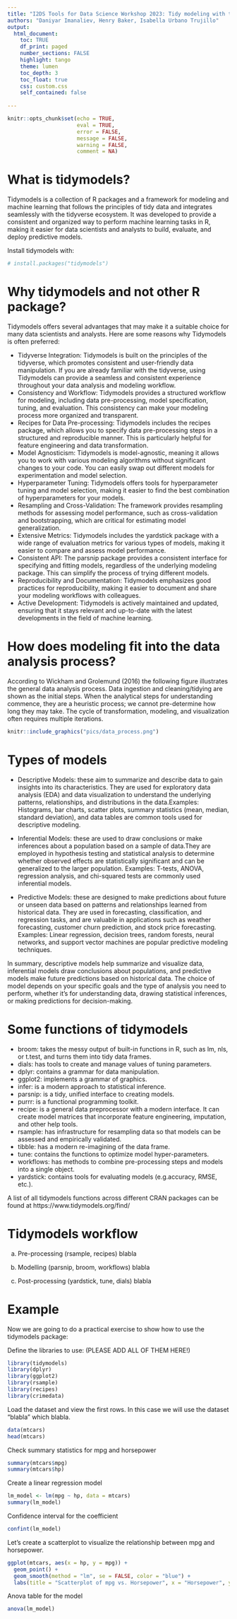 ```yaml
---
title: "I2DS Tools for Data Science Workshop 2023: Tidy modeling with tidymodels in R"
authors: "Daniyar Imanaliev, Henry Baker, Isabella Urbano Trujillo"
output: 
  html_document:
    toc: TRUE
    df_print: paged
    number_sections: FALSE
    highlight: tango
    theme: lumen
    toc_depth: 3
    toc_float: true
    css: custom.css 
    self_contained: false
    
---
```


```r
knitr::opts_chunk$set(echo = TRUE,
                      eval = TRUE,
                      error = FALSE,
                      message = FALSE,
                      warning = FALSE,
                      comment = NA)
```

# What is tidymodels?

Tidymodels is a collection of R packages and a framework for modeling and machine learning that follows the principles of tidy data and integrates seamlessly with the tidyverse ecosystem. It was developed to provide a consistent and organized way to perform machine learning tasks in R, making it easier for data scientists and analysts to build, evaluate, and deploy predictive models.

Install tidymodels with:
```r
# install.packages("tidymodels")
```

# Why tidymodels and not other R package?

Tidymodels offers several advantages that may make it a suitable choice for many data scientists and analysts. Here are some reasons why Tidymodels is often preferred:

* Tidyverse Integration: Tidymodels is built on the principles of the tidyverse, which promotes consistent and user-friendly data manipulation. If you are already familiar with the tidyverse, using Tidymodels can provide a seamless and consistent experience throughout your data analysis and modeling workflow.
* Consistency and Workflow: Tidymodels provides a structured workflow for modeling, including data pre-processing, model specification, tuning, and evaluation. This consistency can make your modeling process more organized and transparent.
* Recipes for Data Pre-processing: Tidymodels includes the recipes package, which allows you to specify data pre-processing steps in a structured and reproducible manner. This is particularly helpful for feature engineering and data transformation.
* Model Agnosticism: Tidymodels is model-agnostic, meaning it allows you to work with various modeling algorithms without significant changes to your code. You can easily swap out different models for experimentation and model selection.
* Hyperparameter Tuning: Tidymodels offers tools for hyperparameter tuning and model selection, making it easier to find the best combination of hyperparameters for your models.
* Resampling and Cross-Validation: The framework provides resampling methods for assessing model performance, such as cross-validation and bootstrapping, which are critical for estimating model generalization.
* Extensive Metrics: Tidymodels includes the yardstick package with a wide range of evaluation metrics for various types of models, making it easier to compare and assess model performance.
* Consistent API: The parsnip package provides a consistent interface for specifying and fitting models, regardless of the underlying modeling package. This can simplify the process of trying different models.
* Reproducibility and Documentation: Tidymodels emphasizes good practices for reproducibility, making it easier to document and share your modeling workflows with colleagues.
* Active Development: Tidymodels is actively maintained and updated, ensuring that it stays relevant and up-to-date with the latest developments in the field of machine learning.

# How does modeling fit into the data analysis process? 

According to Wickham and Grolemund (2016) the following figure illustrates the general data analysis process. Data ingestion and cleaning/tidying are shown as the initial steps. When the analytical steps for understanding commence, they are a heuristic process; we cannot pre-determine how long they may take. The cycle of transformation, modeling, and visualization often requires multiple iterations.

```r
knitr::include_graphics("pics/data_process.png")
```
# Types of models 

* Descriptive Models: these aim to summarize and describe data to gain insights into its characteristics. They are used for exploratory data analysis (EDA) and data visualization to understand the underlying patterns, relationships, and distributions in the data.Examples: Histograms, bar charts, scatter plots, summary statistics (mean, median, standard deviation), and data tables are common tools used for descriptive modeling.

* Inferential Models: these are used to draw conclusions or make inferences about a population based on a sample of data.They are employed in hypothesis testing and statistical analysis to determine whether observed effects are statistically significant and can be generalized to the larger population. Examples: T-tests, ANOVA, regression analysis, and chi-squared tests are commonly used inferential models.

* Predictive Models: these are designed to make predictions about future or unseen data based on patterns and relationships learned from historical data. They are used in forecasting, classification, and regression tasks, and are valuable in applications such as weather forecasting, customer churn prediction, and stock price forecasting.
Examples: Linear regression, decision trees, random forests, neural networks, and support vector machines are popular predictive modeling techniques.

In summary, descriptive models help summarize and visualize data, inferential models draw conclusions about populations, and predictive models make future predictions based on historical data. The choice of model depends on your specific goals and the type of analysis you need to perform, whether it's for understanding data, drawing statistical inferences, or making predictions for decision-making.

# Some functions of tidymodels

* broom: takes the messy output of built-in functions in R, such as lm, nls, or t.test, and turns them into tidy data frames.
* dials: has tools to create and manage values of tuning parameters. 
* dplyr: contains a grammar for data manipulation. 
* ggplot2: implements a grammar of graphics. 
* infer: is a modern approach to statistical inference. 
* parsnip: is a tidy, unified interface to creating models. 
* purrr: is a functional programming toolkit. 
* recipe: is a general data preprocessor with a modern interface. It can create model matrices that incorporate feature engineering, imputation, and other help tools. 
* rsample: has infrastructure for resampling data so that models can be assessed and empirically validated.
* tibble: has a modern re-imagining of the data frame. 
* tune: contains the functions to optimize model hyper-parameters. 
* workflows: has methods to combine pre-processing steps and models into a single object. 
* yardstick: contains tools for evaluating models (e.g.accuracy, RMSE, etc.). 

A list of all tidymodels functions across different CRAN packages can be found at https://www.tidymodels.org/find/ 

# Tidymodels workflow 

a. Pre-processing (rsample, recipes) 
blabla

b. Modelling (parsnip, broom, workflows) 
blabla

c. Post-processing (yardstick, tune, dials) 
blabla

# Example
Now we are going to do a practical exercise to show how to use the tidymodels package:

Define the libraries to use: (PLEASE ADD ALL OF THEM HERE!)
```r
library(tidymodels)
library(dplyr)
library(ggplot2)
library(rsample)
library(recipes)
library(crimedata)
```

Load the dataset and view the first rows. In this case we will use the dataset "blabla" which blabla.
```r
data(mtcars)
head(mtcars)
```

Check summary statistics for mpg and horsepower
```r
summary(mtcars$mpg)
summary(mtcars$hp)
```

Create a linear regression model
```r
lm_model <- lm(mpg ~ hp, data = mtcars)
summary(lm_model)
```

Confidence interval for the coefficient
```r
confint(lm_model)
```

Let's create a scatterplot to visualize the relationship between mpg and horsepower.
```r
ggplot(mtcars, aes(x = hp, y = mpg)) +
  geom_point() +
  geom_smooth(method = "lm", se = FALSE, color = "blue") +
  labs(title = "Scatterplot of mpg vs. Horsepower", x = "Horsepower", y = "Miles per Gallon")
```

Anova table for the model
```r
anova(lm_model)
```














